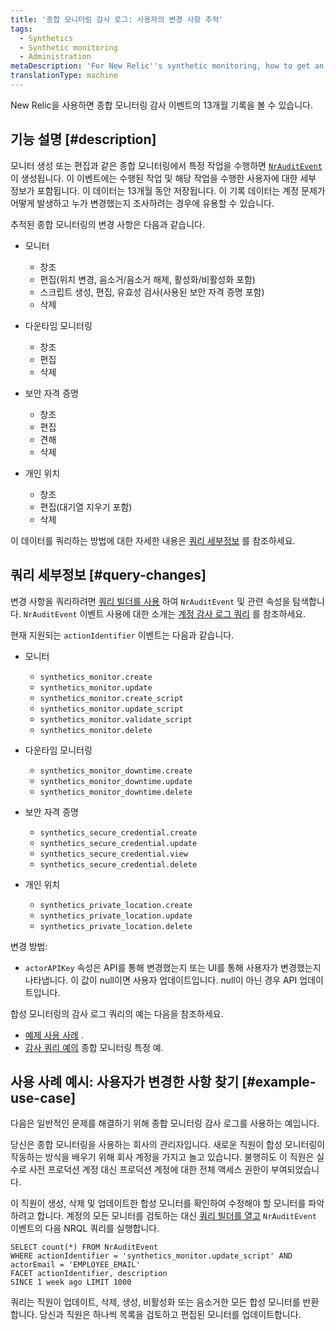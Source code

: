 ```yaml
---
title: '종합 모니터링 감사 로그: 사용자의 변경 사항 추적'
tags:
  - Synthetics
  - Synthetic monitoring
  - Administration
metaDescription: 'For New Relic''s synthetic monitoring, how to get an audit log of changes made to your account.'
translationType: machine
---
```


New Relic을 사용하면 종합 모니터링 감사 이벤트의 13개월 기록을 볼 수 있습니다.

## 기능 설명 [#description]

모니터 생성 또는 편집과 같은 종합 모니터링에서 특정 작업을 수행하면 [`NrAuditEvent`](/attribute-dictionary/?event=NrAuditEvent) 이 생성됩니다. 이 이벤트에는 수행된 작업 및 해당 작업을 수행한 사용자에 대한 세부 정보가 포함됩니다. 이 데이터는 13개월 동안 저장됩니다. 이 기록 데이터는 계정 문제가 어떻게 발생하고 누가 변경했는지 조사하려는 경우에 유용할 수 있습니다.

추적된 종합 모니터링의 변경 사항은 다음과 같습니다.

* 모니터

  * 창조
  * 편집(위치 변경, 음소거/음소거 해제, 활성화/비활성화 포함)
  * 스크립트 생성, 편집, 유효성 검사(사용된 보안 자격 증명 포함)
  * 삭제

* 다운타임 모니터링

  * 창조
  * 편집
  * 삭제

* 보안 자격 증명

  * 창조
  * 편집
  * 견해
  * 삭제

* 개인 위치

  * 창조
  * 편집(대기열 지우기 포함)
  * 삭제

이 데이터를 쿼리하는 방법에 대한 자세한 내용은 [쿼리 세부정보](#query-changes) 를 참조하세요.

## 쿼리 세부정보 [#query-changes]

변경 사항을 쿼리하려면 [쿼리 빌더를 사용](/docs/query-your-data/explore-query-data/query-builder/introduction-query-builder) 하여 `NrAuditEvent` 및 관련 속성을 탐색합니다. `NrAuditEvent` 이벤트 사용에 대한 소개는 [계정 감사 로그 쿼리](/docs/insights/use-insights-ui/manage-account-data/query-account-audit-logs-nrauditevent) 를 참조하세요.

현재 지원되는 `actionIdentifier` 이벤트는 다음과 같습니다.

* 모니터

  * `synthetics_monitor.create`
  * `synthetics_monitor.update`
  * `synthetics_monitor.create_script`
  * `synthetics_monitor.update_script`
  * `synthetics_monitor.validate_script`
  * `synthetics_monitor.delete`

* 다운타임 모니터링

  * `synthetics_monitor_downtime.create`
  * `synthetics_monitor_downtime.update`
  * `synthetics_monitor_downtime.delete`

* 보안 자격 증명

  * `synthetics_secure_credential.create`
  * `synthetics_secure_credential.update`
  * `synthetics_secure_credential.view`
  * `synthetics_secure_credential.delete`

* 개인 위치

  * `synthetics_private_location.create​`
  * `synthetics_private_location.update​`
  * `synthetics_private_location.delete`

변경 방법:

* `actorAPIKey` 속성은 API를 통해 변경했는지 또는 UI를 통해 사용자가 변경했는지 나타냅니다. 이 값이 null이면 사용자 업데이트입니다. null이 아닌 경우 API 업데이트입니다.

합성 모니터링의 감사 로그 쿼리의 예는 다음을 참조하세요.

* [예제 사용 사례](#example-use-case) .
* [감사 쿼리 예의](/docs/insights/insights-data-sources/default-data/nrauditevent-default-attributes-examples) 종합 모니터링 특정 예.

## 사용 사례 예시: 사용자가 변경한 사항 찾기 [#example-use-case]

다음은 일반적인 문제를 해결하기 위해 종합 모니터링 감사 로그를 사용하는 예입니다.

당신은 종합 모니터링을 사용하는 회사의 관리자입니다. 새로운 직원이 합성 모니터링이 작동하는 방식을 배우기 위해 회사 계정을 가지고 놀고 있습니다. 불행히도 이 직원은 실수로 사전 프로덕션 계정 대신 프로덕션 계정에 대한 전체 액세스 권한이 부여되었습니다.

이 직원이 생성, 삭제 및 업데이트한 합성 모니터를 확인하여 수정해야 할 모니터를 파악하려고 합니다. 계정의 모든 모니터를 검토하는 대신 [쿼리 빌더를 열고](/docs/query-your-data/explore-query-data/query-builder/introduction-query-builder) `NrAuditEvent` 이벤트의 다음 NRQL 쿼리를 실행합니다.

```
SELECT count(*) FROM NrAuditEvent 
WHERE actionIdentifier = 'synthetics_monitor.update_script' AND
actorEmail = 'EMPLOYEE_EMAIL'
FACET actionIdentifier, description 
SINCE 1 week ago LIMIT 1000
```

쿼리는 직원이 업데이트, 삭제, 생성, 비활성화 또는 음소거한 모든 합성 모니터를 반환합니다. 당신과 직원은 하나씩 목록을 검토하고 편집된 모니터를 업데이트합니다.